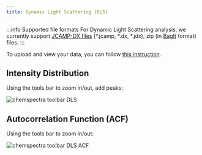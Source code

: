 ```yaml
---
title: Dynamic Light Scattering (DLS)
---
```


:::info Supported file formats
For Dynamic Light Scattering analysis, we currently support [JCAMP-DX files](https://iupac.org/what-we-do/digital-standards/jcamp-dx/) (\*.jcamp, \*.dx, \*.jdx), zip (in [BagIt](https://en.wikipedia.org/wiki/BagIt) format) files.
:::

To upload and view your data, you can follow [this instruction](../chemspectra#using-chemspectra).

## Intensity Distribution

Using the tools bar to zoom in/out, add peaks:

![chemspectra toolbar DLS](/img/chemspectra/dls/chemspectra_dls_intensities.png)

## Autocorrelation Function (ACF)

Using the tools bar to zoom in/out:

![chemspectra toolbar DLS ACF](/img/chemspectra/dls/chemspectra_dls_autocorrelation.png)
